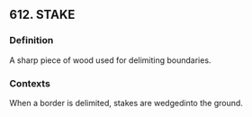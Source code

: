 ## 612. STAKE
### Definition
A sharp piece of wood used for delimiting boundaries.

### Contexts
When a border is delimited, stakes are wedgedinto the ground.

